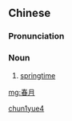 ==Chinese==
{{zh-forms}}

===Pronunciation===
{{zh-pron
|m=chūnyuè
|cat=n
}}

===Noun===
{{zh-noun}}

# {{lb|zh|literary}} [[springtime]]

[[Category:Mandarin literary terms|chun1yue4]]

[[mg:春月]]